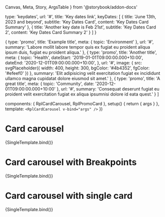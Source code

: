   Canvas,
  Meta,
  Story,
  ArgsTable
} from '@storybook/addon-docs'

  type: 'keydates',
  url: '#',
  title: 'Key dates link',
  keyDates: [
    {
      title: 'June 13th, 2023 and beyond',
      subtitle: 'Key Dates Card',
      content: 'Key Dates Card Summary'
    },
    {
      title: 'Another key date is Feb 21st',
      subtitle: 'Key Dates Card 2',
      content: 'Key Dates Card Summary 2'
    }
  ]
}

  {
    type: 'promo',
    title: 'Example title',
    meta: {
      topic: 'Environment'
    },
    url: '#',
    summary: 'Labore mollit labore tempor quis ex fugiat eu proident aliqua ipsum duis, fugiat eu proident aliqua.'
  },
  {
    type: 'promo',
    title: 'Another title',
    meta: {
      topic: 'Health',
      dateStart: '2019-01-01T09:00:00.000+10:00',
      dateEnd: '2020-12-01T09:00:00.000+10:00',
    },
    url: '#',
    image: { src: svgPlaceholder({ width: 400, height: 300, bgColor: '#4b4352', fgColor: '#efeef0' }) },
    summary: 'Elit adipisicing velit exercitation fugiat ex incididunt ullamco magna cupidatat dolore eiusmod sit amet.'
  },
  {
    type: 'promo',
    title: 'A great title',
    meta: {
      topic: 'Community',
      date: '2020-12-01T09:00:00.000+10:00'
    },
    url: '#',
    summary: 'Consequat deserunt fugiat eu proident velit exercitation fugiat ex aliqua ipsumnisi dolore id eata quest.'
  }
]

  components: { RplCardCarousel, RplPromoCard },
  setup() {
    return { args }
  },
  template: `<RplCardCarousel v-bind="args" />`
})

<Meta
  title='Core/Containers/Card carousel'
  component={RplCardCarousel}
/>

# Card carousel

<ArgsTable of={RplCardCarousel} />

<Canvas>
  <Story
    name='Default'
    play={a11yStoryCheck}
    args={{
      perView: 1,
      items: examplePromo
    }}
  >
    {SingleTemplate.bind()}
  </Story>
</Canvas>

# Card carousel with Breakpoints

<ArgsTable of={RplCardCarousel} />

<Canvas>
  <Story
    name='Breakpoints'
    play={a11yStoryCheck}
    args={{
      perView: { xs: 1, m: 2, l: 3 },
      items: [...examplePromo, exampleKeyDates, ...examplePromo]
    }}
  >
    {SingleTemplate.bind()}
  </Story>
</Canvas>

# Card carousel with single card

<ArgsTable of={RplCardCarousel} />

<Canvas>
  <Story
    name='Single Card'
    play={a11yStoryCheck}
    args={{
      items: [examplePromo[0]]
    }}
  >
    {SingleTemplate.bind()}
  </Story>
</Canvas>
